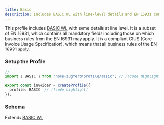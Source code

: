 ```yaml
---
title: Basic
description: Includes BASIC WL with line-level details and EN 16931 compliance.
---
```



This profile includes [BASIC WL](/docs/profiles/basic-wl) with some details at line level. It is a subset
of EN 16931, which contains all mandatory fields including those on which business rules from the
EN 16931 may apply. It is a compliant CIUS (Core Invoice Usage Specification), which means that all
business rules of the EN 16931 apply.

### Setup the Profile

```ts title="invoicer.ts"
//...
import { BASIC } from "node-zugferd/profile/basic"; // [!code highlight]

export const invoicer = createProfile({
  profile: BASIC, // [!code highlight]
});
```

### Schema

Extends [BASIC WL](/docs/profiles/basic-wl)

<ProfileTree schema={BASIC.schema} />
